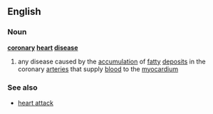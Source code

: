 ==English==
===Noun===
{{wikipedia}}
'''[[coronary]] [[heart]] [[disease]]'''
# any disease caused by the [[accumulation]] of [[fatty]] [[deposit]]s in the coronary [[arteries]] that supply [[blood]] to the [[myocardium]]
===See also===
*[[heart attack]]